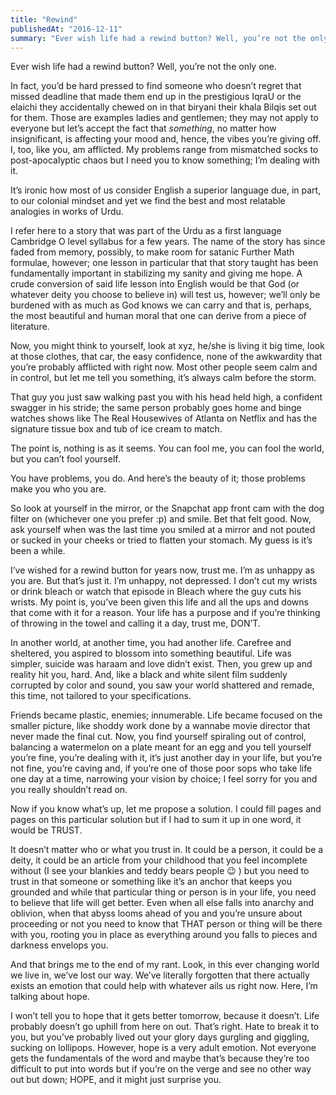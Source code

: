 ```yaml
---
title: "Rewind"
publishedAt: "2016-12-11"
summary: "Ever wish life had a rewind button? Well, you’re not the only one."
---
```


Ever wish life had a rewind button? Well, you’re not the only one.

In fact, you’d be hard pressed to find someone who doesn’t regret that missed deadline that made them end up in the prestigious IqraU or the elaichi they accidentally chewed on in that biryani their khala Bilqis set out for them. Those are examples ladies and gentlemen; they may not apply to everyone but let’s accept the fact that *something*, no matter how insignificant, is affecting your mood and, hence, the vibes you’re giving off. I, too, like you, am afflicted. My problems range from mismatched socks to post-apocalyptic chaos but I need you to know something; I’m dealing with it. 

It’s ironic how most of us consider English a superior language due, in part, to our colonial mindset and yet we find the best and most relatable analogies in works of Urdu. 

I refer here to a story that was part of the Urdu as a first language Cambridge O level syllabus for a few years. The name of the story has since faded from memory, possibly, to make room for satanic Further Math formulae, however; one lesson in particular  that that story taught has been fundamentally important in stabilizing my sanity and giving me hope. A crude conversion of said life lesson into English would be that God (or whatever deity you choose to believe in) will test us, however; we’ll only be burdened with as much as God knows we can carry and that is, perhaps, the most beautiful and human moral that one can derive from a piece of literature.

Now, you might think to yourself, look at xyz, he/she is living it big time, look at those clothes, that car, the easy confidence, none of the awkwardity that you’re probably afflicted with right now. Most other people seem calm and in control, but let me tell you something, it’s always calm before the storm.

That guy you just saw walking past you with his head held high, a confident swagger in his stride; the same person probably goes home and binge watches shows like The Real Housewives of Atlanta on Netflix and has the signature tissue box and tub of ice cream to match.

The point is, nothing is as it seems. You can fool me, you can fool the world, but you can’t fool yourself. 

You have problems, you do. And here’s the beauty of it; those problems make you who you are. 

So look at yourself in the mirror, or the Snapchat app front cam with the dog filter on (whichever one you prefer :p) and smile. Bet that felt good. Now, ask yourself when was the last time you smiled at a mirror and not pouted or sucked in your cheeks or tried to flatten your stomach. My guess is it’s been a while.

I’ve wished for a rewind button for years now, trust me. I’m as unhappy as you are. But that’s just it. I’m unhappy, not depressed. I don’t cut my wrists or drink bleach or watch that episode in Bleach where the guy cuts his wrists. My point is, you’ve been given this life and all the ups and downs that come with it for a reason. Your life has a purpose and if you’re thinking of throwing in the towel and calling it a day, trust me, DON’T.

In another world, at another time, you had another life. Carefree and sheltered, you aspired to blossom into something beautiful. Life was simpler, suicide was haraam and love didn’t exist. Then, you grew up and reality hit you, hard. And, like a black and white silent film suddenly corrupted by color and sound, you saw your world shattered and remade, this time, not tailored to your specifications.

Friends became plastic, enemies; innumerable. Life became focused on the smaller picture, like shoddy work done by a wannabe movie director that never made the final cut. Now, you find yourself spiraling out of control, balancing a watermelon on a plate meant for an egg and you tell yourself you’re fine, you’re dealing with it, it’s just another day in your life, but you’re not fine, you’re caving and, if you’re one of those poor sops who take life one day at a time, narrowing your vision by choice; I feel sorry for you and you really shouldn’t read on.

Now if you know what’s up, let me propose a solution. I could fill pages and pages on this particular solution but if I had to sum it up in one word, it would be TRUST.

It doesn’t matter who or what you trust in. It could be a person, it could be a deity, it could be an article from your childhood that you feel incomplete without (I see your blankies and teddy bears people 😉 ) but you need to trust in that someone or something like it’s an anchor that keeps you grounded and while that particular thing or person is in your life, you need to believe that life will get better. Even when all else falls into anarchy and oblivion, when that abyss looms ahead of you and you’re unsure about proceeding or not you need to know that THAT person or thing will be there with you, rooting you in place as everything around you falls to pieces and darkness envelops you.

And that brings me to the end of my rant. Look, in this ever changing world we live in, we’ve lost our way. We’ve literally forgotten that there actually exists an emotion that could help with whatever ails us right now. Here, I’m talking about hope. 

I won’t tell you to hope that it gets better tomorrow, because it doesn’t. Life probably doesn’t go uphill from here on out. That’s right. Hate to break it to you, but you’ve probably lived out your glory days gurgling and giggling, sucking on lollipops. However, hope is a very adult emotion. Not everyone gets the fundamentals of the word and maybe that’s because they’re too difficult to put into words but if you’re on the verge and see no other way out but down; HOPE, and it might just surprise you.